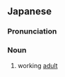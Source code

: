 ==Japanese==
{{ja-kanjitab|しゃ|かい|じん|yomi=on}}

===Pronunciation===
{{ja-pron|しゃかいじん|y=on}}

===Noun===
{{ja-noun|しゃかいじん}}

# working [[adult]]